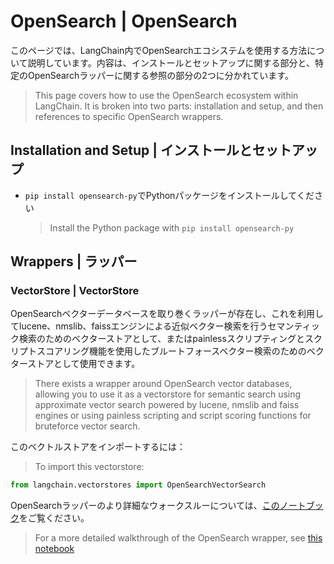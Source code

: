 # OpenSearch | OpenSearch

このページでは、LangChain内でOpenSearchエコシステムを使用する方法について説明しています。内容は、インストールとセットアップに関する部分と、特定のOpenSearchラッパーに関する参照の部分の2つに分かれています。

> This page covers how to use the OpenSearch ecosystem within LangChain.
> It is broken into two parts: installation and setup, and then references to specific OpenSearch wrappers.

## Installation and Setup | インストールとセットアップ

* `pip install opensearch-py`でPythonパッケージをインストールしてください
  > Install the Python package with `pip install opensearch-py`

## Wrappers | ラッパー

### VectorStore | VectorStore

OpenSearchベクターデータベースを取り巻くラッパーが存在し、これを利用してlucene、nmslib、faissエンジンによる近似ベクター検索を行うセマンティック検索のためのベクターストアとして、またはpainlessスクリプティングとスクリプトスコアリング機能を使用したブルートフォースベクター検索のためのベクターストアとして使用できます。

> There exists a wrapper around OpenSearch vector databases, allowing you to use it as a vectorstore
> for semantic search using approximate vector search powered by lucene, nmslib and faiss engines
> or using painless scripting and script scoring functions for bruteforce vector search.

このベクトルストアをインポートするには：

> To import this vectorstore:

```python
from langchain.vectorstores import OpenSearchVectorSearch
```

OpenSearchラッパーのより詳細なウォークスルーについては、[このノートブック](/docs/integrations/vectorstores/opensearch)をご覧ください。

> For a more detailed walkthrough of the OpenSearch wrapper, see [this notebook](/docs/integrations/vectorstores/opensearch)
